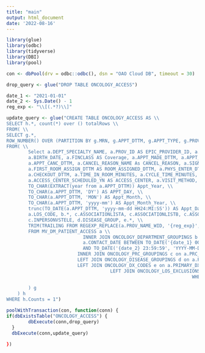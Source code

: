 ```yaml
---
title: "main"
output: html_document
date: '2022-08-16'
---
```



```r
library(glue)
library(odbc)
library(tidyverse)
library(DBI)
library(pool)

con <- dbPool(drv = odbc::odbc(), dsn = "OAO Cloud DB", timeout = 30)

drop_query <- glue("DROP TABLE ONCOLOGY_ACCESS")

date_1 <- "2021-01-01"
date_2 <- Sys.Date() - 1
reg_exp <- "\\[(.*?)\\]"

update_query <- glue("CREATE TABLE ONCOLOGY_ACCESS AS \\
SELECT h.*, count(*) over () totalRows \\
FROM( \\
SELECT g.*, 
ROW_NUMBER() OVER (PARTITION BY g.MRN, g.APPT_DTTM, g.APPT_TYPE, g.PROVIDER, g.APPT_STATUS ORDER BY g.MRN, g.APPT_DTTM, g.APPT_TYPE, g.PROVIDER, g.APPT_STATUS) AS Counts \\
FROM( \\
        Select a.DEPT_SPECIALTY_NAME, a.PROV_ID AS EPIC_PROVIDER_ID, a.REFERRING_PROV_NAME_WID AS REF_PROVIDER, a.MRN, a.PAT_NAME AS Patient_Name, a.ZIP_CODE, \\
        a.BIRTH_DATE, a.FINCLASS AS Coverage, a.APPT_MADE_DTTM, a.APPT_DTTM, a.PRC_NAME AS APPT_TYPE, a.APPT_LENGTH AS APPT_DUR, a.DERIVED_STATUS_DESC AS APPT_STATUS, \\
        a.APPT_CANC_DTTM, a.CANCEL_REASON_NAME As CANCEL_REASON, a.SIGNIN_DTTM, a.PAGED_DTTM, a.CHECKIN_DTTM, a.ARVL_LIST_REMOVE_DTTM AS ARRIVAL_REMOVE_DTTM, a.ROOMED_DTTM, \\
        a.FIRST_ROOM_ASSIGN_DTTM AS ROOM_ASSIGNED_DTTM, a.PHYS_ENTER_DTTM AS PROVIDERIN_DTTM, a.VISIT_END_DTTM, \\
        a.CHECKOUT_DTTM, a.TIME_IN_ROOM_MINUTES, a.CYCLE_TIME_MINUTES, a.VIS_NEW_TO_DEP_YN AS NEW_PT, a.LOS_NAME AS CLASS_PT, a.APPT_ENTRY_USER_NAME_WID AS APPT_SOURCE, \\
        a.ACCESS_CENTER_SCHEDULED_YN AS ACCESS_CENTER, a.VISIT_METHOD, a.VISIT_PROV_STAFF_RESOURCE_C AS RESOURCES, \\
        TO_CHAR(EXTRACT(year from a.APPT_DTTM)) Appt_Year, \\
        TO_CHAR(a.APPT_DTTM, 'DY') AS APPT_DAY, \\
        TO_CHAR(a.APPT_DTTM, 'MON') AS Appt_Month, \\
        TO_CHAR(a.APPT_DTTM, 'yyyy-mm') AS Appt_Month_Year, \\
        trunc(TO_DATE(a.APPT_DTTM, 'yyyy-mm-dd HH24:MI:SS')) AS Appt_Date_Year, \\
        a.LOS_CODE, b.*, c.ASSOCIATIONLISTA, c.ASSOCIATIONLISTB, c.ASSOCIATIONLISTT, \\
        c.INPERSONVSTELE, d.DISEASE_GROUP, e.*, \\
        TRIM(TRAILING FROM REGEXP_REPLACE(a.PROV_NAME_WID, '{reg_exp}', '')) AS Provider \\
        FROM MV_DM_PATIENT_ACCESS a \\
                            INNER JOIN ONCOLOGY_DEPARTMENT_GROUPINGS b on a.DEPARTMENT_ID = b.DEPARTMENT_ID and \\
                            a.CONTACT_DATE BETWEEN TO_DATE('{date_1} 00:00:00', 'YYYY-MM-DD HH24:MI:SS') \\
                            AND TO_DATE('{date_2} 23:59:59', 'YYYY-MM-DD HH24:MI:SS') \\
                          INNER JOIN ONCOLOGY_PRC_GROUPINGS c on a.PRC_NAME = c.PRC_NAME \\
                          LEFT JOIN ONCOLOGY_DISEASE_GROUPINGS d on a.PROV_ID = d.EPIC_PROVIDER_ID \\
                          LEFT JOIN ONCOLOGY_DX_CODES e on a.PRIMARY_DX_CODE = e.PRIMARY_DX_CODE \\
                                      LEFT JOIN ONCOLOGY_LOS_EXCLUSIONS f on a.LOS_CODE = f.LOS_CODE \\
                                                                    WHERE f.LOS_CODE IS NULL \\
                                                                    
        ) g 
    ) h 
WHERE h.Counts = 1")

poolWithTransaction(con, function(conn) {
if(dbExistsTable("ONCOLOGY_ACCESS") {
        dbExecute(conn,drop_query)
  }
  dbExecute(conn,update_query)
  
})

```

